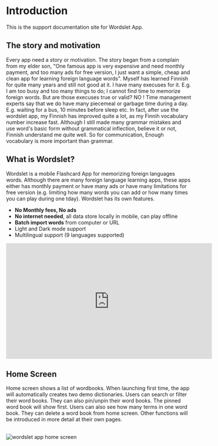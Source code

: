 
# Introduction

This is the support documentation site for Wordslet App.

## The story and motivation

Every app need a story or motivation. The story began from a complain from my elder son, "One famous app is very expensive and need monthly payment, and too many ads for free version, I just want a simple, cheap and clean app for learning foreign language words". Myself has learned Finnish for quite many years and still not good at it. I have many execuses for it. E.g. I am too busy and too many things to do; I cannot find time to memorize foreign words. But are those execuses true or valid? NO ! Time management experts say that we do have many piecemeal or garbage time during a day. E.g. waiting for a bus, 10 minutes before sleep etc. In fact, after use the wordslet app, my Finnish has improved quite a lot, as my Finnih vocabulary number increase fast. Although I still made many grammar mistakes and use
word's basic form without grammatical inflection, believe it or not, Finnish understand me quite well. So for communication, Enough vocabulary is more important than grammar.

## What is Wordslet?

Wordslet is a mobile Flashcard App for memorizing foreign languages words. Although there are many foreign language learning apps, these apps either has monthly payment or have many ads or have many limitations for free version (e.g. limiting how many words you can add or how many times you can play during one tday). Wordslet has its own features.

- **No Monthly fees, No ads**
- **No internet needed**, all data store locally in mobile, can play offline
- **Batch import words** from computer or URL
- Light and Dark mode support
- Multilingual support (9 languages supported)

<iframe
  width="560"
  height="315"
  src="https://www.youtube.com/embed/o0WuIzTzR5I"
  title="YouTube video player"
  frameborder="0"
  allow="accelerometer; autoplay; clipboard-write; encrypted-media; gyroscope; picture-in-picture; web-share"
  allowfullscreen
></iframe>

## Home Screen

Home screen shows a list of wordbooks. When launching first time, the app will automatically creates two demo dictionaries. Users can search or filter their word books. They can also pin/unpin their word books. The pinned word book will show first. Users can also see how many terms in one word book. They can delete a word book from home screen. Other functions will be introduced in more detail at their own pages.

<br />
<Image
  src="/assets/images/home.png"
  alt="wordslet app home screen"
  width={400}
  height={300}
/>
